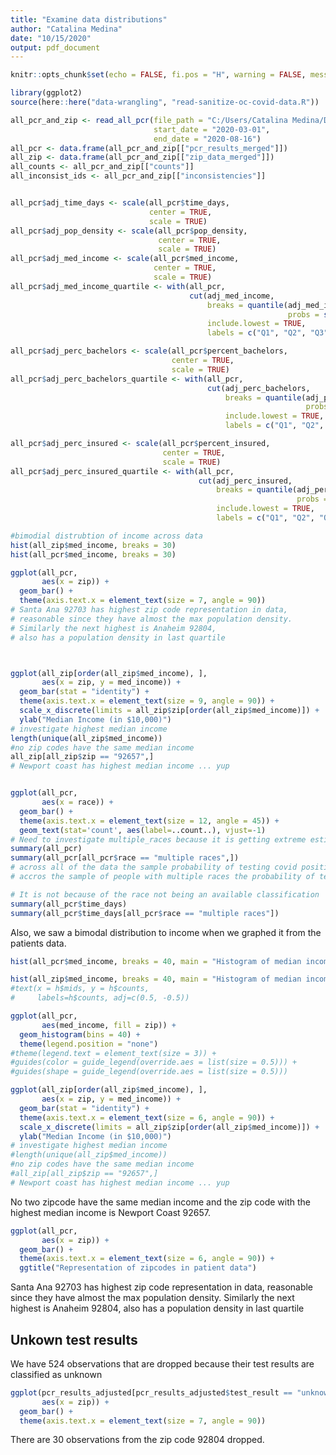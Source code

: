 ```yaml
---
title: "Examine data distributions"
author: "Catalina Medina"
date: "10/15/2020"
output: pdf_document
---
```



```r
knitr::opts_chunk$set(echo = FALSE, fi.pos = "H", warning = FALSE, message = FALSE, fig.align = "center")
```


```r
library(ggplot2)
source(here::here("data-wrangling", "read-sanitize-oc-covid-data.R"))

all_pcr_and_zip <- read_all_pcr(file_path = "C:/Users/Catalina Medina/Documents/oc-positivity-plus-outer/All ELR PCR tests updated 10.05.20.csv",
                                start_date = "2020-03-01",
                                end_date = "2020-08-16")
all_pcr <- data.frame(all_pcr_and_zip[["pcr_results_merged"]])
all_zip <- data.frame(all_pcr_and_zip[["zip_data_merged"]])
all_counts <- all_pcr_and_zip[["counts"]]
all_inconsist_ids <- all_pcr_and_zip[["inconsistencies"]]


all_pcr$adj_time_days <- scale(all_pcr$time_days,
                               center = TRUE,
                               scale = TRUE)
all_pcr$adj_pop_density <- scale(all_pcr$pop_density, 
                                 center = TRUE, 
                                 scale = TRUE)
all_pcr$adj_med_income <- scale(all_pcr$med_income, 
                                center = TRUE, 
                                scale = TRUE)
all_pcr$adj_med_income_quartile <- with(all_pcr,
                                        cut(adj_med_income,
                                            breaks = quantile(adj_med_income, 
                                                              probs = seq(0, 1, by = 0.25)),
                                            include.lowest = TRUE,
                                            labels = c("Q1", "Q2", "Q3", "Q4")))

all_pcr$adj_perc_bachelors <- scale(all_pcr$percent_bachelors,
                                    center = TRUE,
                                    scale = TRUE)
all_pcr$adj_perc_bachelors_quartile <- with(all_pcr,
                                            cut(adj_perc_bachelors,
                                                breaks = quantile(adj_perc_bachelors, 
                                                                  probs = seq(0, 1, by = 0.25)),
                                                include.lowest = TRUE,
                                                labels = c("Q1", "Q2", "Q3", "Q4")))

all_pcr$adj_perc_insured <- scale(all_pcr$percent_insured,
                                  center = TRUE,
                                  scale = TRUE)
all_pcr$adj_perc_insured_quartile <- with(all_pcr,
                                          cut(adj_perc_insured,
                                              breaks = quantile(adj_perc_insured, 
                                                                probs = seq(0, 1, by = 0.25)),
                                              include.lowest = TRUE,
                                              labels = c("Q1", "Q2", "Q3", "Q4")))
```

```r
#bimodial distrubtion of income across data
hist(all_zip$med_income, breaks = 30)
hist(all_pcr$med_income, breaks = 30)

ggplot(all_pcr,
       aes(x = zip)) +
  geom_bar() +
  theme(axis.text.x = element_text(size = 7, angle = 90))
# Santa Ana 92703 has highest zip code representation in data, 
# reasonable since they have almost the max population density.
# Similarly the next highest is Anaheim 92804,
# also has a population density in last quartile



ggplot(all_zip[order(all_zip$med_income), ],
       aes(x = zip, y = med_income)) +
  geom_bar(stat = "identity") +
  theme(axis.text.x = element_text(size = 9, angle = 90)) +
  scale_x_discrete(limits = all_zip$zip[order(all_zip$med_income)]) +
  ylab("Median Income (in $10,000)")
# investigate highest median income
length(unique(all_zip$med_income))
#no zip codes have the same median income
all_zip[all_zip$zip == "92657",]
# Newport coast has highest median income ... yup


ggplot(all_pcr,
       aes(x = race)) +
  geom_bar() +
  theme(axis.text.x = element_text(size = 12, angle = 45)) +
  geom_text(stat='count', aes(label=..count..), vjust=-1)
# Need to investigate multiple_races because it is getting extreme estimate odds
summary(all_pcr)
summary(all_pcr[all_pcr$race == "multiple races",])
# across all of the data the sample probability of testing covid positive is 0.1439
# accros the sample of people with multiple races the probability of testing covid positive is 0.8204

# It is not because of the race not being an available classification
summary(all_pcr$time_days)
summary(all_pcr$time_days[all_pcr$race == "multiple races"])
```



Also, we saw a bimodal distribution to income when we graphed it from the patients data.

```r
hist(all_pcr$med_income, breaks = 40, main = "Histogram of median income ($10,000) from all patient data")

hist(all_zip$med_income, breaks = 40, main = "Histogram of median income ($10,000) from zip code data")
#text(x = h$mids, y = h$counts, 
#     labels=h$counts, adj=c(0.5, -0.5))

ggplot(all_pcr, 
       aes(med_income, fill = zip)) +
  geom_histogram(bins = 40) +
  theme(legend.position = "none")
#theme(legend.text = element_text(size = 3)) +
#guides(color = guide_legend(override.aes = list(size = 0.5))) +
#guides(shape = guide_legend(override.aes = list(size = 0.5)))
```


```r
ggplot(all_zip[order(all_zip$med_income), ],
       aes(x = zip, y = med_income)) +
  geom_bar(stat = "identity") +
  theme(axis.text.x = element_text(size = 6, angle = 90)) +
  scale_x_discrete(limits = all_zip$zip[order(all_zip$med_income)]) +
  ylab("Median Income (in $10,000)")
# investigate highest median income
#length(unique(all_zip$med_income))
#no zip codes have the same median income
#all_zip[all_zip$zip == "92657",]
# Newport coast has highest median income ... yup
```

No two zipcode have the same median income and the zip code with the highest median income is Newport Coast 92657.


```r
ggplot(all_pcr,
       aes(x = zip)) +
  geom_bar() +
  theme(axis.text.x = element_text(size = 6, angle = 90)) +
  ggtitle("Representation of zipcodes in patient data")
```

Santa Ana 92703 has highest zip code representation in data, reasonable since they have almost the max population density.
Similarly the next highest is Anaheim 92804, also has a population density in last quartile


## Unkown test results  
We have 524 observations that are dropped because their test results are classified as unknown

```r
ggplot(pcr_results_adjusted[pcr_results_adjusted$test_result == "unknown", ],
       aes(x = zip)) +
  geom_bar() +
  theme(axis.text.x = element_text(size = 7, angle = 90))
```

There are 30 observations from the zip code 92804 dropped.








